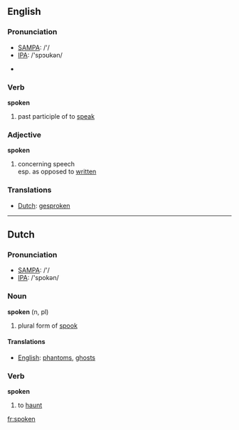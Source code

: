 ==English==

{{rank|religion|dress|degree|917|spoken|stop|moral|mighty}}

=== Pronunciation ===
*[[w:SAMPA|SAMPA]]: /'/
*[[w:IPA|IPA]]: /'spɔʊkən/

*{{audio|en-us-spoken.ogg|Audio (US)}}

=== Verb ===

'''spoken'''

# past participle of to [[speak]]

=== Adjective ===

'''spoken'''

# concerning speech<br>esp. as opposed to [[written]]

=== Translations ===
*[[Dutch]]: [[gesproken]]

----

==Dutch==
=== Pronunciation ===
*[[w:SAMPA|SAMPA]]: /'/
*[[w:IPA|IPA]]: /'spokən/

=== Noun ===
'''spoken''' (n, pl)

# plural form of [[spook]]

==== Translations ====
*[[English]]: [[phantom]]s, [[ghost]]s

=== Verb ===
'''spoken'''

# to [[haunt]]

[[fr:spoken]]